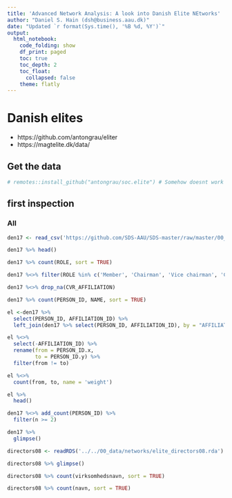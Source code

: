 ```yaml
---
title: 'Advanced Network Analysis: A look into Danish Elite NEtworks'
author: "Daniel S. Hain (dsh@business.aau.dk)"
date: "Updated `r format(Sys.time(), '%B %d, %Y')`"
output:
  html_notebook:
    code_folding: show
    df_print: paged
    toc: true
    toc_depth: 2
    toc_float:
      collapsed: false
    theme: flatly
---
```


# Danish elites

* https://github.com/antongrau/eliter
* https://magtelite.dk/data/

## Get the data

```r
# remotes::install_github("antongrau/soc.elite") # Somehow doesnt work
```


## first inspection

### All

```r
den17 <- read_csv('https://github.com/SDS-AAU/SDS-master/raw/master/00_data/networks/elite_den17.csv') 
```

```r
den17 %>% head()
```


```r
den17 %>% count(ROLE, sort = TRUE)
```


```r
den17 %<>% filter(ROLE %in% c('Member', 'Chairman', 'Vice chairman', 'Chief executive', 'Executive'))
```


```r
den17 %<>% drop_na(CVR_AFFILIATION)
```

```r
den17 %>% count(PERSON_ID, NAME, sort = TRUE)
```
```r
el <-den17 %>%
  select(PERSON_ID, AFFILIATION_ID) %>%
  left_join(den17 %>% select(PERSON_ID, AFFILIATION_ID), by = "AFFILIATION_ID") 
```

```r
el %<>% 
  select(-AFFILIATION_ID) %>%
  rename(from = PERSON_ID.x, 
         to = PERSON_ID.y) %>%
  filter(from != to)
```

```r
el %<>%
  count(from, to, name = 'weight') 
```

```r
el %>% 
  head()
```








```r
den17 %<>% add_count(PERSON_ID) %>%
  filter(n >= 2)
```

```r
den17 %>%
  glimpse()
```









```r
directors08 <- readRDS('../../00_data/networks/elite_directors08.rda') %>% as_tibble()
```

```r
directors08 %>% glimpse()
```

```r
directors08 %>% count(virksomhedsnavn, sort = TRUE)
```

```r
directors08 %>% count(navn, sort = TRUE)
```



